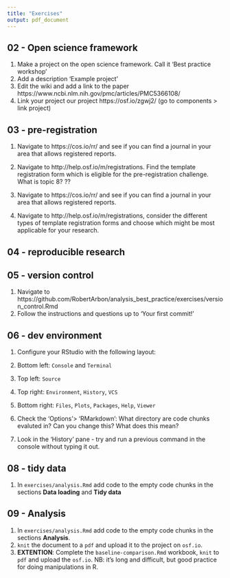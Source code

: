 ```yaml
---
title: "Exercises"
output: pdf_document
---
```


## 02 - Open science framework

1. Make a project on the open science framework.  Call it 'Best practice workshop'
2. Add a description 'Example project'
3. Edit the wiki and add a link to the paper https://www.ncbi.nlm.nih.gov/pmc/articles/PMC5366108/
4. Link your project our project https://osf.io/zgwj2/ (go to components > link project)

## 03 - pre-registration

1. Navigate to https://cos.io/rr/ and see if you can find a journal in your area that allows registered reports. 
2. Navigate to http://help.osf.io/m/registrations.  Find the template registration form which is eligible for the pre-registration challenge.  What is topic 8?
??

1. Navigate to https://cos.io/rr/ and see if you can find a journal in your area that allows registered reports. 
2. Navigate to http://help.osf.io/m/registrations, consider the different types of template registration forms and choose which might be most applicable for your research.

## 04 - reproducible research

## 05 - version control 

1. Navigate to https://github.com/RobertArbon/analysis_best_practice/exercises/version_control.Rmd
2. Follow the instructions and questions up to 'Your first commit!'

## 06 - dev environment

1. Configure your RStudio with the following layout: 
  1. Bottom left: `Console` and `Terminal`
  2. Top left: `Source`
  3. Top right: `Environment`, `History`, `VCS`
  4. Bottom right: `Files`, `Plots`, `Packages`, `Help`, `Viewer`

2. Check the 'Options'> 'RMarkdown': What directory are code chunks evaluted in?  Can you change this? What does this mean?

3. Look in the 'History' pane - try and run a previous command in the console without typing it out. 

## 08 - tidy data

1. In `exercises/analysis.Rmd` add code to the empty code chunks in the sections **Data loading** and **Tidy data**

## 09 - Analysis 

1. In `exercises/analysis.Rmd` add code to the empty code chunks in the sections **Analysis**. 
2. `knit` the document to a `pdf` and upload it to the project on `osf.io`.
3. **EXTENTION**: Complete the `baseline-comparison.Rmd` workbook, `knit` to `pdf` and upload the `osf.io`.  NB: it's long and difficult, but good practice for doing manipulations in R. 




